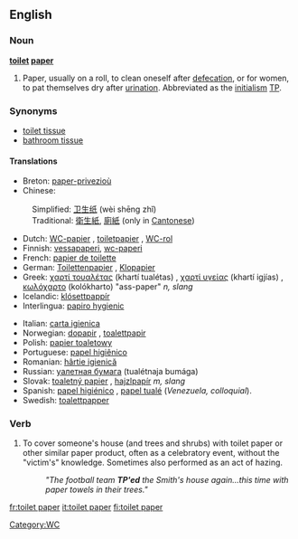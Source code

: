 ==English==

===Noun===
'''[[toilet]] [[paper]]'''

# Paper, usually on a roll, to clean oneself after [[defecation]], or for women, to pat themselves dry after [[urination]].  Abbreviated as the [[initialism]] [[TP]].

===Synonyms===
*[[toilet tissue]]
*[[bathroom tissue]]

====Translations====
{{top}}
*Breton: [[paper-privezioù]] {{m}}
*Chinese:
:Simplified: [[卫生]][[纸]] (wèi shēng zhǐ)
:Traditional: [[衛生]][[紙]], [[廁]][[紙]] (only in [[Cantonese]])
*Dutch: [[WC-papier]] {{n}}, [[toiletpapier]] {{n}}, [[WC-rol]] {{m}}
*Finnish: [[vessapaperi]], [[wc-paperi]]
*French: [[papier de toilette]] {{m}}
*German: [[Toilettenpapier]] {{n}}, [[Klopapier]] {{n}}
*Greek: [[χαρτί τουαλέτας]] (khartí tualétas) {{n}}, [[χαρτί υγείας]] (khartí igjías) {{n}}, [[κωλόχαρτο]] (kolókharto) "ass-paper" ''n, slang''
*Icelandic: [[klósettpappír]] {{m}}
*Interlingua: [[papiro hygienic]]
{{mid}}
*Italian: [[carta igienica]] {{f}}
*Norwegian: [[dopapir]] {{n}}, [[toalettpapir]] {{n}}
*Polish: [[papier toaletowy]] {{m}}
*Portuguese: [[papel higiênico]] {{m}}
*Romanian: [[hârtie igienică]] {{f}}
*Russian: [[уалетная бумага]] (tualétnaja bumága) {{f}}
*Slovak: [[toaletný papier]] {{m}}, [[hajzlpapír]] ''m, slang''
*Spanish: [[papel higiénico]] {{m}}, [[papel tualé]] {{m}} (''Venezuela, colloquial'').
*Swedish: [[toalettpapper]] {{n}}
{{bottom}}

===Verb===
{{en-verb}}

# To cover someone's house (and trees and shrubs) with toilet paper or other similar paper product, often as a celebratory event, without the "victim's" knowledge.  Sometimes also performed as an act of hazing.
#:''"The football team '''TP'ed''' the Smith's house again...this time with paper towels in their trees."''

[[Category:WC]]

[[fr:toilet paper]]
[[it:toilet paper]]
[[fi:toilet paper]]